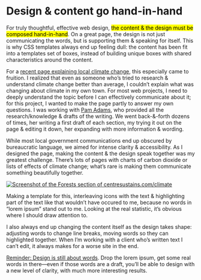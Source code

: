 # Design & content go hand-in-hand

For truly thoughtful, effective web design, <mark>the content & the design must be composed hand-in-hand</mark>. On a great page, the design is not just communicating the words, but is supporting them & speaking for itself. This is why CSS templates always end up feeling dull: the content has been fit into a templates set of boxes, instead of building unique boxes with shared characteristics around the content.

For a [recent page explaining local climate change](https://centresustains.com/climate), this especially came to fruition. I realized that even as someone who’s tried to research & understand climate change better than average, I couldn’t explain what was changing about climate in my own town. For most web projects, I need to deeply understand the topic before I can effectively communicate about it; for this project, I wanted to make the page partly to answer my own questions. I was working with [Pam Adams](https://www.linkedin.com/in/pam-adams-0ba92611), who provided all the research/knowledge & drafts of the writing. We went back-&-forth dozens of times, her writing a first draft of each section, my trying it out on the page & editing it down, her expanding with more information & wording.

While most local government communications end up obscured by bureaucratic language, we aimed for intense clarity & accessibility. As I designed the page, making the content & the design speak together was my greatest challenge. There’s lots of pages with charts of carbon dioxide or lists of effects of climate change; what’s rare is making them communicate something beautifully together.

[![Screenshot of the Forests section of centresustains.com/climate](https://cloud-m5f0wwwog.vercel.app/2021-01-27_screen%20shot%202021-01-27%20at%2015.27.17.png)](https://centresustains.com/climate)

Making a template for this, interleaving icons with the text & highlighting part of the text like that wouldn’t have occured to me, because no words in “lorem ipsum” stand out to me. Looking at the real statistic, it’s obvious where I should draw attention to.

I also always end up changing the content itself as the design takes shape: adjusting words to change line breaks, moving words so they can highlighted together. When I’m working with a client who’s written text I can’t edit, it always makes for a worse site in the end.

[Reminder: Design is still about words](https://signalvnoise.com/posts/3404-reminder-design-is-still-about-words). Drop the lorem ipsum, get some real words in there—even if those words are a draft, you’ll be able to design with a new level of clarity, with much more interesting results.
